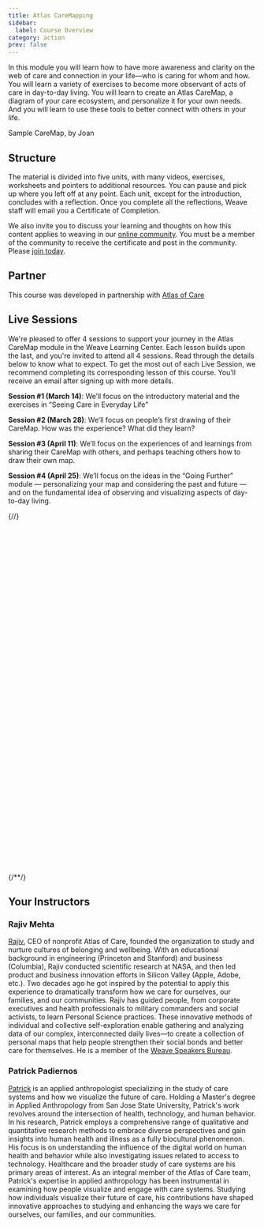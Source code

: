 ```yaml
---
title: Atlas CareMapping
sidebar:
  label: Course Overview
category: action
prev: false
---
```




In this module you will learn how to have more awareness and clarity on the web of care and connection in your life—who is caring for whom and how. You will learn a variety of exercises to become more observant of acts of care in day-to-day living. You will learn to create an Atlas CareMap, a diagram of your care ecosystem, and personalize it for your own needs. And you will learn to use these tools to better connect with others in your life.

<Picture src={sampleMap} alt="Sample caremap drawn on a worksheet, containing two house shapes each containing stick figures labeled with names, with enclosing circles labeled Near, Middle, and Far with additional people in each ring" />
<figcaption>Sample CareMap, by Joan</figcaption>

## Structure

The material is divided into five units, with many videos, exercises, worksheets and pointers to additional resources. You can pause and pick up where you left off at any point. Each unit, except for the introduction, concludes with a reflection. Once you complete all the reflections, Weave staff will email you a Certificate of Completion.

We also invite you to discuss your learning and thoughts on how this content applies to weaving in our [online community](https://community.weavers.org/pages/welcome). You must be a member of the community to receive the certificate and post in the community. Please [join today](https://community.weavers.org/pages/welcome).

## Partner

This course was developed in partnership with [Atlas of Care](https://atlasofcaregiving.com)

## Live Sessions

We're pleased to offer 4 sessions to support your journey in the Atlas CareMap module in the Weave Learning Center. Each lesson builds upon the last, and you're invited to attend all 4 sessions. Read through the details below to know what to expect. To get the most out of each Live Session, we recommend completing its corresponding lesson of this course. You’ll receive an email after signing up with more details.

**Session #1 (March 14)**: We’ll focus on the introductory material and the exercises in “Seeing Care in Everyday Life”
 
**Session #2 (March 28)**: We’ll focus on people’s first drawing of their CareMap. How was the experience? What did they learn?
 
**Session #3 (April 11)**: We’ll focus on the experiences of and learnings from sharing their CareMap with others, and perhaps teaching others how to draw their own map.
 
**Session #4 (April 25)**: We’ll focus on the ideas in the “Going Further” module — personalizing your map and considering the past and future — and on the fundamental idea of observing and visualizing aspects of day-to-day living.

{/*<!-- Calendly inline widget begin -->*/}
<div class="calendly-inline-widget" data-url="https://calendly.com/weareweavers/atlas-caremapping-workshop-series?hide_event_type_details=1&hide_gdpr_banner=1" style="min-width:320px;height:700px;"></div>
<script type="text/javascript" src="https://assets.calendly.com/assets/external/widget.js" async></script>
{/*<!-- Calendly inline widget end -->*/}

## Your Instructors

### Rajiv Mehta

<Headshot src={headshotRajiv} alt="Headshot of Rajiv Mehta" />

[Rajiv](https://www.linkedin.com/in/rajivmehta0/), CEO of nonprofit Atlas of Care, founded the organization to study and nurture cultures of belonging and wellbeing. With an educational background in engineering (Princeton and Stanford) and business (Columbia), Rajiv conducted scientific research at NASA, and then led product and business innovation efforts in Silicon Valley (Apple, Adobe, etc.). Two decades ago he got inspired by the potential to apply this experience to dramatically transform how we care for ourselves, our families, and our communities. Rajiv has guided people, from corporate executives and health professionals to military commanders and social activists, to learn Personal Science practices. These innovative methods of individual and collective self-exploration enable gathering and analyzing data of our complex, interconnected daily lives—to create a collection of personal maps that help people strengthen their social bonds and better care for themselves. He is a member of the [Weave Speakers Bureau](https://community.weavers.org/db/speakers-bureau/record/rajiv-mehta).

### Patrick Padiernos

<Headshot src={headshotPatrick} alt="Headshot of Patrick Padiernos" />

[Patrick](https://www.linkedin.com/in/trickryan/) is an applied anthropologist specializing in the study of care systems and how we visualize the future of care. Holding a Master's degree in Applied Anthropology from San Jose State University, Patrick's work revolves around the intersection of health, technology, and human behavior. In his research, Patrick employs a comprehensive range of qualitative and quantitative research methods to embrace diverse perspectives and gain insights into human health and illness as a fully biocultural phenomenon. His focus is on understanding the influence of the digital world on human health and behavior while also investigating issues related to access to technology. Healthcare and the broader study of care systems are his primary areas of interest. As an integral member of the Atlas of Care team, Patrick's expertise in applied anthropology has been instrumental in examining how people visualize and engage with care systems. Studying how individuals visualize their future of care, his contributions have shaped innovative approaches to studying and enhancing the ways we care for ourselves, our families, and our communities.

